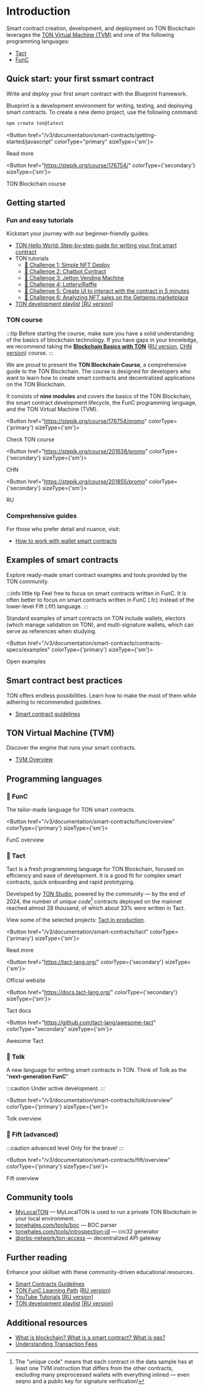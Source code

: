 

# Introduction

Smart contract creation, development, and deployment on TON Blockchain leverages the [TON Virtual Machine (TVM)](/v3/documentation/smart-contracts/overview#ton-virtual-machine-tvm) and one of the following programming languages:

* [Tact](/v3/documentation/smart-contracts/overview#-tact)
* [FunC](/v3/documentation/smart-contracts/overview#-func)

## Quick start: your first ssmart contract

Write and deploy your first smart contract with the *Blueprint* framework.

Blueprint is a development environment for writing, testing, and deploying smart contracts.
To create a new demo project, use the following command:

```bash
npm create ton@latest
```


<Button href="/v3/documentation/smart-contracts/getting-started/javascript" colorType="primary" sizeType={'sm'}>

Read more

</Button>


<Button href="https://stepik.org/course/176754/" colorType={'secondary'} sizeType={'sm'}>

TON Blockchain course

</Button>



## Getting started

### Fun and easy tutorials

Kickstart your journey with our beginner-friendly guides:
* [TON Hello World: Step-by-step guide for writing your first smart contract](https://helloworld.tonstudio.io/02-contract/)
* TON tutorials
  - [🚩 Challenge 1: Simple NFT Deploy](https://github.com/romanovichim/TONQuest1)
  - [🚩 Challenge 2: Chatbot Contract](https://github.com/romanovichim/TONQuest2)
  - [🚩 Challenge 3: Jetton Vending Machine](https://github.com/romanovichim/TONQuest3)
  - [🚩 Challenge 4: Lottery/Raffle](https://github.com/romanovichim/TONQuest4)
  - [🚩 Challenge 5: Create UI to interact with the contract in 5 minutes](https://github.com/romanovichim/TONQuest5)
  - [🚩 Challenge 6: Analyzing NFT sales on the Getgems marketplace](https://github.com/romanovichim/TONQuest6)
* [TON development playlist](https://www.youtube.com/playlist?list=PLQ5rEj25H3U2P5qp7nsgVtNGYxEojnnez) [[RU version]](https://www.youtube.com/playlist?list=PLOIvUFGfwP93tZI_WnaLyJsZlskU4ao92)

### TON course

:::tip
Before starting the course, make sure you have a solid understanding of the basics of blockchain technology. If you have gaps in your knowledge, we recommend taking the [**Blockchain Basics with TON**](https://stepik.org/course/201294/promo) ([RU version](https://stepik.org/course/202221/), [CHN version](https://stepik.org/course/200976/)) course.
:::

We are proud to present the __TON Blockchain Course__, a comprehensive guide to the TON Blockchain. The course is designed for developers who want to learn how to create smart contracts and decentralized applications on the TON Blockchain.

It consists of __nine modules__ and covers the basics of the TON Blockchain, the smart contract development lifecycle, the FunC programming language, and the TON Virtual Machine (TVM).

<Button href="https://stepik.org/course/176754/promo"
        colorType={'primary'} sizeType={'sm'}>

Check TON course

</Button>


<Button href="https://stepik.org/course/201638/promo"
        colorType={'secondary'} sizeType={'sm'}>

CHN

</Button>


<Button href="https://stepik.org/course/201855/promo"
        colorType={'secondary'} sizeType={'sm'}>

RU

</Button>


### Comprehensive guides

For those who prefer detail and nuance, visit:

* [How to work with wallet smart contracts](/v3/guidelines/smart-contracts/howto/wallet)



## Examples of smart contracts

Explore ready-made smart contract examples and tools provided by the TON community.

:::info little tip
Feel free to focus on smart contracts written in FunC. It is often better to focus on smart contracts written in FunC (.fc) instead of the lower-level Fift (.fif) language.
:::

Standard examples of smart contracts on TON include wallets, electors (which manage validation on TON), and multi-signature wallets, which can serve as references when studying.


<Button href="/v3/documentation/smart-contracts/contracts-specs/examples" colorType={'primary'} sizeType={'sm'}>

Open examples

</Button>



## Smart contract best practices

TON offers endless possibilities. Learn how to make the most of them while adhering to recommended guidelines.

* [Smart contract guidelines](/v3/guidelines/smart-contracts/guidelines)

## TON Virtual Machine (TVM)

Discover the engine that runs your smart contracts.

- [TVM Overview](/v3/documentation/tvm/tvm-overview)



## Programming languages

### 📘 FunC

The tailor-made language for TON smart contracts.


<Button href="/v3/documentation/smart-contracts/func/overview" colorType={'primary'} sizeType={'sm'}>

FunC overview

</Button>


### 📒 Tact

Tact is a fresh programming language for TON Blockchain, focused on efficiency and ease of development. It is a good fit for complex smart contracts, quick onboarding and rapid prototyping.

Developed by [TON Studio](https://tonstudio.io), powered by the community — by the end of 2024, the number of _unique code_[^1] contracts deployed on the mainnet reached almost 28 thousand, of which about 33% were written in Tact.

View some of the selected projects: [Tact in production](https://github.com/tact-lang/awesome-tact#tact-in-production-).

[^1]: The "unique code" means that each contract in the data sample has at least one TVM instruction that differs from the other contracts, excluding many preprocessed wallets with everything inlined — even seqno and a public key for signature verification!

<Button href="/v3/documentation/smart-contracts/tact"
        colorType={'primary'} sizeType={'sm'}>

Read more

</Button>

<Button href="https://tact-lang.org/"
        colorType={'secondary'} sizeType={'sm'}>

Official website

</Button>

<Button href="https://docs.tact-lang.org/"
        colorType={'secondary'} sizeType={'sm'}>

Tact docs

</Button>

<Button href="https://github.com/tact-lang/awesome-tact"
        colorType="secondary" sizeType={'sm'}>

Awesome Tact

</Button>

### 📗 Tolk

A new language for writing smart contracts in TON. Think of Tolk as the "**next‑generation FunC**"

:::caution
Under active development.
:::

<Button href="/v3/documentation/smart-contracts/tolk/overview" colorType={'primary'} sizeType={'sm'}>

Tolk overview

</Button>

### 📕 Fift (advanced)

:::caution advanced level
Only for the brave!
:::


<Button href="/v3/documentation/smart-contracts/fift/overview" colorType={'primary'} sizeType={'sm'}>

Fift overview

</Button>


## Community tools

* [MyLocalTON](/v3/guidelines/nodes/running-nodes/running-a-local-ton) — MyLocalTON is used to run a private TON Blockchain in your local environment.
* [tonwhales.com/tools/boc](https://tonwhales.com/tools/boc) — BOC parser
* [tonwhales.com/tools/introspection-id](https://tonwhales.com/tools/introspection-id) — crc32 generator
* [@orbs-network/ton-access](https://www.orbs.com/ton-access/) — decentralized API gateway


## Further reading

Enhance your skillset with these community-driven educational resources.

* [Smart Contracts Guidelines](/v3/guidelines/smart-contracts/guidelines)
* [TON FunC Learning Path](https://blog.ton.org/func-journey) ([RU version](https://github.com/romanovichim/TonFunClessons_ru))
* [YouTube Tutorials](https://www.youtube.com/@TONDevStudy) [[RU version]](https://www.youtube.com/@WikiMar)
* [TON development playlist](https://www.youtube.com/playlist?list=PLQ5rEj25H3U2P5qp7nsgVtNGYxEojnnez) [[RU version]](https://www.youtube.com/playlist?list=PLOIvUFGfwP93tZI_WnaLyJsZlskU4ao92)


## Additional resources

* [What is blockchain? What is a smart contract? What is gas?](https://blog.ton.org/what-is-blockchain)
* [Understanding Transaction Fees](/v3/guidelines/smart-contracts/fee-calculation)


<Feedback />

